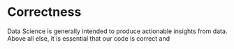# Correctness {#sec-correctness}

Data Science is generally intended to produce actionable insights from data.
Above all else, it is essential that our code is correct and